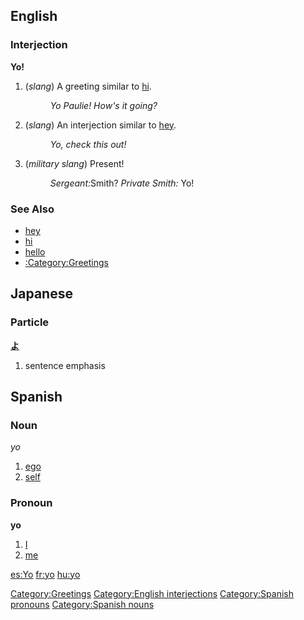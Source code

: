 ==English==
===Interjection===
'''Yo!'''

#(''slang'') A greeting similar to [[hi]].
#: ''Yo Paulie!  How's it going?''
#(''slang'') An interjection similar to [[hey]].
#: ''Yo, check this out!''
#(''military slang'') Present!
#: ''Sergeant: ''Smith? ''Private Smith: '' Yo!

===See Also===
*[[hey]]
*[[hi]]
*[[hello]]
*[[:Category:Greetings]]

[[Category:Greetings]]

==Japanese==
===Particle===
'''[[よ]]'''
#sentence emphasis

==Spanish==
=== Noun ===
''yo''
# [[ego]]
# [[self]]

===Pronoun===
'''yo'''
# [[I]]
# [[me]]

[[Category:English interjections]]
[[Category:Spanish pronouns]]
[[Category:Spanish nouns]]

[[es:Yo]]
[[fr:yo]]
[[hu:yo]]